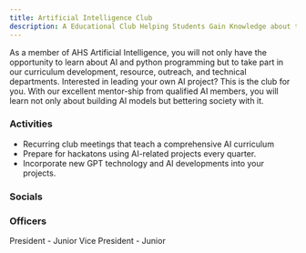 ```yaml
---
title: Artificial Intelligence Club
description: A Educational Club Helping Students Gain Knowledge about the Artificial Intelligence and Programming.
---
```



<Card title="Mission" icon="rocket"> 
    As a member of AHS Artificial Intelligence, you will not only have the opportunity to learn about AI and python programming but to take part in our curriculum development, resource, outreach, and technical departments. Interested in leading your own AI project? This is the club for you. With our excellent mentor-ship from qualified AI members, you will learn not only about building AI models but bettering society with it.
</Card>

### Activities

- Recurring club meetings that teach a comprehensive AI curriculum
- Prepare for hackatons using AI-related projects every quarter.
- Incorporate new GPT technology and AI developments into your projects.

### Socials

<CardGrid>
    <LinkCard
        title="Facebook"
        href="https://www.facebook.com/groups/251253402323214"
    />
</CardGrid>

### Officers

<CardGrid>
    <Card title="Karthik Subramanian">
        President - Junior
    </Card>
    <Card title="Arya Somasundaram">
        Vice President - Junior
    </Card>
</CardGrid>